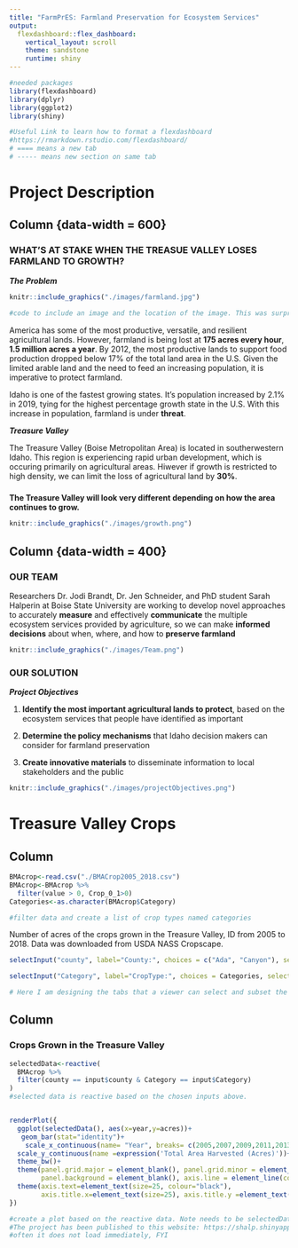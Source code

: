 ```yaml
---
title: "FarmPrES: Farmland Preservation for Ecosystem Services"
output: 
  flexdashboard::flex_dashboard:
    vertical_layout: scroll
    theme: sandstone
    runtime: shiny
---
```


```r
#needed packages
library(flexdashboard)
library(dplyr)
library(ggplot2)
library(shiny)

#Useful Link to learn how to format a flexdashboard 
#https://rmarkdown.rstudio.com/flexdashboard/
# ==== means a new tab 
# ----- means new section on same tab 
```

Project Description 
===================================== 

Column {data-width = 600}
-----------------------------------------------------------------------

### WHAT'S AT STAKE WHEN THE TREASUE VALLEY LOSES FARMLAND TO GROWTH? 

_**The Problem**_
```r
knitr::include_graphics("./images/farmland.jpg")

#code to include an image and the location of the image. This was surprisingly tempermental and I am not sure how to get it to work consistently. 
```
America has some of the most productive, versatile, and resilient agricultural lands. However, farmland is being lost at **175 acres every hour**, **1.5 million acres a year**. By 2012, the most productive lands to support food production dropped below 17% of the total land area in the U.S. Given the limited arable land and the need to feed an increasing population, it is imperative to protect farmland. 

Idaho is one of the fastest growing states. It's population increased by 2.1% in 2019, tying for the highest percentage growth state in the U.S. With this increase in population, farmland is under **threat**. 

_**Treasure Valley**_

The Treasure Valley (Boise Metropolitan Area) is located in southerwestern Idaho. This region is experiencing rapid urban development, which is occuring primarily on agricultural areas. Hiwever if growth is restricted to high density, we can limit the loss of agricultural land by **30%**. 

### 
**The Treasure Valley will look very different depending on how the area continues to grow.**
```r
knitr::include_graphics("./images/growth.png")
```


Column {data-width = 400}
-----------------------------------------------------------------------

### OUR TEAM 
Researchers Dr. Jodi Brandt, Dr. Jen Schneider, and PhD student Sarah Halperin at Boise State University are working to develop novel approaches to accurately **measure** and effectively **communicate** the multiple ecosystem services provided by agriculture, so we can make **informed decisions** about when, where, and how to **preserve farmland** 
```r
knitr::include_graphics("./images/Team.png")
```


### OUR SOLUTION
_**Project Objectives**_

1. **Identify the most important agricultural lands to protect**, based on the ecosystem services that people have identified as important

2. **Determine the policy mechanisms** that Idaho decision makers can consider for farmland preservation

3. **Create innovative materials** to disseminate information to local stakeholders and the public                                                                                                                                                                                                 
```r
knitr::include_graphics("./images/projectObjectives.png")
```

Treasure Valley Crops 
===================================== 


Column {.sidebar}
-------------------------------------------- 
```r
BMAcrop<-read.csv("./BMACrop2005_2018.csv")
BMAcrop<-BMAcrop %>%
  filter(value > 0, Crop_0_1>0) 
Categories<-as.character(BMAcrop$Category)

#filter data and create a list of crop types named categories 
```

Number of acres of the crops grown in the Treasure Valley, ID from 2005 to 2018. Data was downloaded from USDA NASS Cropscape.

```r
selectInput("county", label="County:", choices = c("Ada", "Canyon"), selected ="Ada")

selectInput("Category", label="CropType:", choices = Categories, selected ="Corn")

# Here I am designing the tabs that a viewer can select and subset the data based on. The end product you will be able to chose a county and the crop you want to seen shown on a bar graph. 
```

Column
---------------------------------------------------------------
### Crops Grown in the Treasure Valley

```r
  
selectedData<-reactive(
  BMAcrop %>%
  filter(county == input$county & Category == input$Category)
)
#selected data is reactive based on the chosen inputs above. 


renderPlot({
  ggplot(selectedData(), aes(x=year,y=acres))+
   geom_bar(stat="identity")+
    scale_x_continuous(name= "Year", breaks= c(2005,2007,2009,2011,2013,2015,2017))+
  scale_y_continuous(name =expression('Total Area Harvested (Acres)'))+ 
  theme_bw()+
  theme(panel.grid.major = element_blank(), panel.grid.minor = element_blank(),
        panel.background = element_blank(), axis.line = element_line(colour = "black"))+
  theme(axis.text=element_text(size=25, colour="black"),
        axis.title.x=element_text(size=25), axis.title.y =element_text(size=25, face="bold"), legend.text=element_text(size=10))
})

#create a plot based on the reactive data. Note needs to be selectedData() not selectedData because the reactive data is a function. 
#The project has been published to this website: https://shalp.shinyapps.io/farmpres/ 
#often it does not load immediately, FYI
```
